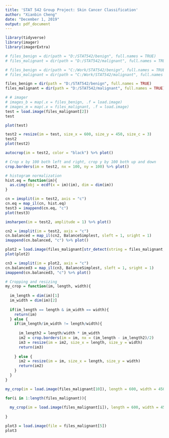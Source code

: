 ---
title: 'STAT 542 Group Project: Skin Cancer Classification'
author: "Xianbin Cheng"
date: "December 1, 2019"
output: pdf_document
---

```{r, warning = FALSE, message = FALSE, echo = FALSE}
library(tidyverse)
library(imager)
library(imagerExtra)
```

```{r}
# files_benign = dir(path = "D:/STAT542/benign", full.names = TRUE)
# files_malignant = dir(path = "D:/STAT542/malignant", full.names = TRUE)

# files_benign = dir(path = "C:/Work/STAT542/benign", full.names = TRUE)
# files_malignant = dir(path = "C:/Work/STAT542/malignant", full.names = TRUE)

files_benign = dir(path = "D:/STAT542/benign", full.names = TRUE)
files_malignant = dir(path = "D:/STAT542/malignant", full.names = TRUE)
```

```{r}
# # imager
# images_b = map(.x = files_benign, .f = load.image)
# images_m = map(.x = files_malignant, .f = load.image)
test = load.image(files_malignant[2])
test
```

```{r}
plot(test)
```

```{r}
test2 = resize(im = test, size_x = 600, size_y = 450, size_c = 3)
test2
plot(test2)
```

```{r}
autocrop(im = test2, color = "black") %>% plot()
```

```{r}
# Crop x by 100 both left and right, crop y by 100 both up and down
crop.borders(im = test2, nx = 100, ny = 100) %>% plot()
```


```{r}
# histogram normalization
hist.eq = function(im){
  as.cimg(obj = ecdf(x = im)(im), dim = dim(im))
}

cn = imsplit(im = test2, axis = "c")
cn.eq = map_il(cn, hist.eq)
test3 = imappend(cn.eq, "c")
plot(test3)
```

```{r}
imsharpen(im = test2, amplitude = 1) %>% plot()
```

```{r}
cn2 = imsplit(im = test2, axis = "c")
cn.balanced = map_il(cn2, BalanceSimplest, sleft = 1, sright = 1)
imappend(cn.balanced, "c") %>% plot()

```

```{r}
plot2 = load.image(files_malignant[str_detect(string = files_malignant, pattern = "0010094")])
plot(plot2)
```

```{r}
cn3 = imsplit(im = plot2, axis = "c")
cn.balanced3 = map_il(cn3, BalanceSimplest, sleft = 1, sright = 1)
imappend(cn.balanced3, "c") %>% plot()
```

```{r}
# Cropping and resizing
my_crop = function(im, length, width){
  
  im_length = dim(im)[1]
  im_width = dim(im)[2]
  
  if(im_length == length & im_width == width){
    return(im)
  } else {
    if(im_length/im_width != length/width){
      
      im_length2 = length/width * im_width
      im2 = crop.borders(im = im, nx = (im_length - im_length2)/2)
      im3 = resize(im = im2, size_x = length, size_y = width)
      return(im3)
      
    } else {
      im2 = resize(im = im, size_x = length, size_y = width)
      return(im2)
    }
  }
}

my_crop(im = load.image(files_malignant[10]), length = 600, width = 450) %>% plot()

for(i in 1:length(files_malignant)){
  
  my_crop(im = load.image(files_malignant[i]), length = 600, width = 450) %>% imager::save.image(im = ., file = paste0("D:/STAT542/my/", i, ".jpeg"))
  
}
```

```{r}
plot3 = load.image(file = files_malignant[5])
plot3
```

